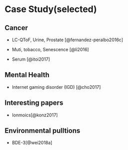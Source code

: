 # Case Study(selected)

## Cancer

- LC-QToF, Urine, Prostate [@fernandez-peralbo2016c]

- Muti, tobacco, Senescence [@li2016]

- Serum [@itoi2017]

## Mental Health

- Internet gaming disorder (IGD) [@cho2017]


## Interesting papers

- Ionmoics[@konz2017]

## Environmental pulltions

- BDE-3[@wei2018a]